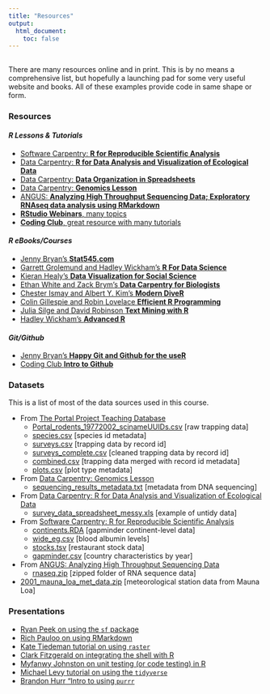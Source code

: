 ```yaml
---
title: "Resources"
output:
  html_document:
    toc: false
---
```


## {.tabset .tabset-fade}

There are many resources online and in print. This is by no means a comprehensive list, but hopefully a launching pad for some very useful website and books. All of these examples provide code in same shape or form.

### Resources

#### *R Lessons & Tutorials*

* [Software Carpentry: **R for Reproducible Scientific Analysis**](http://data-lessons.github.io/gapminder-R/)
* [Data Carpentry: **R for Data Analysis and Visualization of Ecological Data**](http://www.datacarpentry.org/R-ecology-lesson/)
* [Data Carpentry: **Data Organization in Spreadsheets**](http://www.datacarpentry.org/spreadsheet-ecology-lesson/)
* [Data Carpentry: **Genomics Lesson**](https://jasonjwilliamsny.github.io/tidiness-genomics/)
* [ANGUS: **Analyzing High Throughput Sequencing Data; Exploratory RNAseq data analysis using RMarkdown**](http://angus.readthedocs.io/en/2017/index.html)
* [**RStudio Webinars**, many topics](https://www.rstudio.com/resources/webinars/)
* [**Coding Club**, great resource with many tutorials](https://ourcodingclub.github.io/)

#### *R eBooks/Courses*

* [Jenny Bryan's **Stat545.com**](http://stat545.com/)
* [Garrett Grolemund and Hadley Wickham's **R For Data Science**](http://r4ds.had.co.nz/)
* [Kieran Healy's **Data Visualization for Social Science**](http://socviz.co/)
* [Ethan White and Zack Brym's **Data Carpentry for Biologists**](http://www.datacarpentry.org/semester-biology/)
* [Chester Ismay and Albert Y. Kim's **Modern DiveR**](https://ismayc.github.io/moderndiver-book/)
* [Colin Gillespie and Robin Lovelace **Efficient R Programming**](https://csgillespie.github.io/efficientR/)
* [Julia Silge and David Robinson **Text Mining with R**](http://tidytextmining.com/)
* [Hadley Wickham's **Advanced R**](http://adv-r.had.co.nz/)

#### *Git/Github* 

* [Jenny Bryan's **Happy Git and Github for the useR**](http://happygitwithr.com/)
* [Coding Club **Intro to Github**](https://ourcodingclub.github.io/2017/02/27/git.html)

### Datasets

This is a list of most of the data sources used in this course.

* From [The Portal Project Teaching Database](https://doi.org/10.6084/m9.figshare.1314459.v6)
    + [Portal_rodents_19772002_scinameUUIDs.csv](data/Portal_rodents_19772002_scinameUUIDs.csv) [raw trapping data]
    + [species.csv](data/species.csv) [species id metadata]
    + [surveys.csv](data/surveys.csv) [trapping data by record id]
    + [surveys_complete.csv](data_output/surveys_complete.csv) [cleaned trapping data by record id]
    + [combined.csv](data/combined.csv) [trapping data merged with record id metadata]
    + [plots.csv](data/plots.csv) [plot type metadata]
* From [Data Carpentry: Genomics Lesson](https://jasonjwilliamsny.github.io/tidiness-genomics/)
    + [sequencing_results_metadata.txt](data/sequencing_results_metadata.txt) [metadata from DNA sequencing]
* From [Data Carpentry: R for Data Analysis and Visualization of Ecological Data](http://www.datacarpentry.org/R-ecology-lesson/)
    + [survey_data_spreadsheet_messy.xls](data/survey_data_spreadsheet_messy.xls) [example of untidy data]
* From [Software Carpentry: R for Reproducible Scientific Analysis](http://data-lessons.github.io/gapminder-R/)
    + [continents.RDA](data/continents.RDA) [gapminder continent-level data]
    + [wide_eg.csv](data/wide_eg.csv) [blood albumin levels]
    + [stocks.tsv](data/stocks.tsv) [restaurant stock data]
    + [gapminder.csv](data/gapminder.csv) [country characteristics by year]
* From [ANGUS: Analyzing High Throughput Sequencing Data](http://angus.readthedocs.io/en/2017/rmarkdown_rnaseq.html)
    + [rnaseq.zip](data/rnaseq.zip) [zipped folder of RNA sequence data]
* [2001_mauna_loa_met_data.zip](data/2001_mauna_loa_met_data.zip) [meteorological station data from Mauna Loa]

### Presentations

* [Ryan Peek on using the `sf` package](https://youtu.be/taY6GrZ6vzE)
* [Rich Pauloo on using RMarkdown](https://youtu.be/CHBOVuo6RCo)
* [Kate Tiedeman tutorial on using `raster`](https://youtu.be/mHz4wxo-Q4U)
* [Clark Fitzgerald on integrating the shell with R](https://youtu.be/jgghG1K3740)
* [Myfanwy Johnston on unit testing (or code testing) in R](https://youtu.be/8G6bBum3O9A)
* [Michael Levy tutorial on using the `tidyverse`](https://youtu.be/9q7gssUP8UA)
* [Brandon Hurr "Intro to using `purrr`](http://d-rug.github.io/images/20171026/20171023_DRUG_map_walk.html#1)
